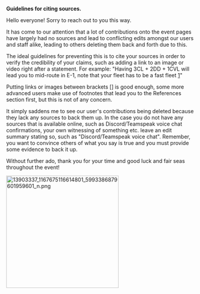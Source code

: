 '''Guidelines for citing sources.'''

Hello everyone! Sorry to reach out to you this way.

It has come to our attention that a lot of contributions onto the event pages have largely had no sources and lead to conflicting edits amongst our users and staff alike, leading to others deleting them back and forth due to this.

The ideal guidelines for preventing this is to cite your sources in order to verify the credibility of your claims, such as adding a link to an image or video right after a statement. For example:
"Having 3CL + 2DD + 1CVL will lead you to mid-route in E-1, note that your fleet has to be a fast fleet [https://puu.sh/qyNYh/ee26d56d21.jpg]"

Putting links or images between brackets [] is good enough, some more advanced users make use of footnotes that lead you to the References section first, but this is not of any concern.

It simply saddens me to see our user's contributions being deleted because they lack any sources to back them up. In the case you do not have any sources that is available online, such as Discord/Teamspeak voice chat confirmations, your own witnessing of something etc. leave an edit summary stating so, such as "Discord/Teamspeak voice chat". Remember, you want to convince others of what you say is true and you must provide some evidence to back it up.

Without further ado, thank you for your time and good luck and fair seas throughout the event!

[[File:13903337_1167675116614801_5993386879601959601_n.png|center|300px]] <ac_metadata notify_everyone="1479560441"> </ac_metadata>